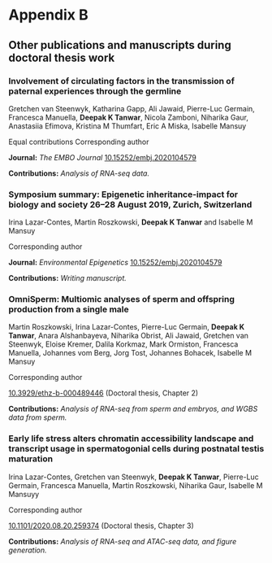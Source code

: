 # Appendix B {- #ab}

\markboth{Other publications or manuscripts}{Appendix B}

\noindent

\setlength\parindent{0pt}


## Other publications and manuscripts during doctoral thesis work {-}


### Involvement of circulating factors in the transmission of paternal experiences through the germline{-}
Gretchen van Steenwyk\textsuperscript{$\dagger$}, Katharina Gapp\textsuperscript{$\dagger$}, Ali Jawaid, Pierre-Luc Germain, Francesca Manuella, **Deepak K Tanwar**, Nicola Zamboni, Niharika Gaur, Anastasiia Efimova, Kristina M Thumfart, Eric A Miska,  Isabelle Mansuy\textsuperscript{\#} \newline 

\textsuperscript{$\dagger$}Equal contributions \newline 
\textsuperscript{\#}Corresponding author \newline 

**Journal:** *The EMBO Journal* \newline 
\textbf{DOI:} [10.15252/embj.2020104579](https://doi.org/10.15252/embj.2020104579)\newline 

**Contributions:** *Analysis of RNA-seq data.*

### Symposium summary: Epigenetic inheritance-impact for biology and society 26–28 August 2019, Zurich, Switzerland{-}

Irina Lazar-Contes, Martin Roszkowski, **Deepak K Tanwar** and Isabelle M Mansuy\textsuperscript{\#}

\textsuperscript{\#}Corresponding author \newline 

**Journal:** *Environmental Epigenetics* \newline 
\textbf{DOI:} [10.15252/embj.2020104579](https://doi.org/10.15252/embj.2020104579)\newline 

**Contributions:** *Writing manuscript.*

### OmniSperm: Multiomic analyses of sperm and offspring production from a single male{-}

Martin Roszkowski, Irina Lazar-Contes, Pierre-Luc Germain, **Deepak K Tanwar**, Anara Alshanbayeva, Niharika Obrist, Ali Jawaid, Gretchen van Steenwyk, Eloise Kremer, Dalila Korkmaz, Mark Ormiston, Francesca Manuella, Johannes vom Berg, Jorg Tost, Johannes Bohacek, Isabelle M Mansuy\textsuperscript{\#}

\textsuperscript{\#}Corresponding author \newline 

\textbf{DOI:} [10.3929/ethz-b-000489446](https://doi.org/10.3929/ethz-b-000489446) (Doctoral thesis, Chapter 2)\newline 

**Contributions:** *Analysis of RNA-seq from sperm and embryos, and WGBS data from sperm.*

### Early life stress alters chromatin accessibility landscape and transcript usage in spermatogonial cells during postnatal testis maturation{-}

Irina Lazar-Contes, Gretchen van Steenwyk, **Deepak K Tanwar**, Pierre-Luc Germain, Francesca Manuella, Martin Roszkowski, Niharika Gaur, Isabelle M Mansuyy\textsuperscript{\#}

\textsuperscript{\#}Corresponding author \newline 

\textbf{DOI:} [10.1101/2020.08.20.259374](https://doi.org/10.1101/2020.08.20.259374) (Doctoral thesis, Chapter 3)\newline 

**Contributions:** *Analysis of RNA-seq and ATAC-seq data, and figure generation.*
